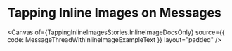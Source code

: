 
<Meta of={TappingInlineImagesStories} />

# Tapping Inline Images on Messages

<Canvas
  of={TappingInlineImagesStories.InlineImageDocsOnly}
  source={{ code: MessageThreadWithInlineImageExampleText }}
  layout="padded"
/>
